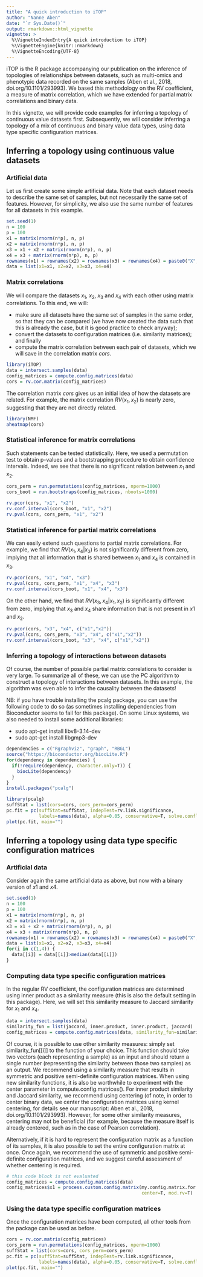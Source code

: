 ```yaml
---
title: "A quick introduction to iTOP"
author: "Nanne Aben"
date: "`r Sys.Date()`"
output: rmarkdown::html_vignette
vignette: >
  %\VignetteIndexEntry{A quick introduction to iTOP}
  %\VignetteEngine{knitr::rmarkdown}
  %\VignetteEncoding{UTF-8}
---
```

iTOP is the R package accompanying our publication on the inference of topologies of relationships between datasets, such as multi-omics and phenotypic data recorded on the same samples (Aben et al., 2018, doi.org/10.1101/293993). We based this methodology on the RV coefficient, a measure of matrix correlation, which we have extended for partial matrix correlations and binary data.

In this vignette, we will provide code examples for inferring a topology of continuous value datasets first. Subsequently, we will consider inferring a topology of a mix of continuous and binary value data types, using data type specific configuration matrices.

## Inferring a topology using continuous value datasets
### Artificial data
Let us first create some simple artificial data. Note that each dataset needs to describe the same set of samples, but not necessarily the same set of features. However, for simplicity, we also use the same number of features for all datasets in this example.
```r
set.seed(1)
n = 100
p = 100
x1 = matrix(rnorm(n*p), n, p)
x2 = matrix(rnorm(n*p), n, p)
x3 = x1 + x2 + matrix(rnorm(n*p), n, p)
x4 = x3 + matrix(rnorm(n*p), n, p)
rownames(x1) = rownames(x2) = rownames(x3) = rownames(x4) = paste0("X",1:n)
data = list(x1=x1, x2=x2, x3=x3, x4=x4)
```

### Matrix correlations
We will compare the datasets $x_1$, $x_2$, $x_3$ and $x_4$ with each other using matrix correlations. To this end, we will:

* make sure all datasets have the same set of samples in the same order, so that they can be compared (we have now created the data such that this is already the case, but it is good practice to check anyway);
* convert the datasets to configuration matrices (i.e. similarity matrices); and finally
* compute the matrix correlation between each pair of datasets, which we will save in the correlation matrix $cors$.
```r
library(iTOP)
data = intersect.samples(data)
config_matrices = compute.config.matrices(data)
cors = rv.cor.matrix(config_matrices)
```

The correlation matrix $cors$ gives us an initial idea of how the datasets are related. For example, the matrix correlation $RV(x_1,x_2)$ is nearly zero, suggesting that they are not directly related.
```r
library(NMF)
aheatmap(cors)
```

### Statistical inference for matrix correlations
Such statements can be tested statistically. Here, we used a permutation test to obtain p-values and a bootstrapping procedure to obtain confidence intervals. Indeed, we see that there is no significant relation between $x_1$ and $x_2$.
```r
cors_perm = run.permutations(config_matrices, nperm=1000)
cors_boot = run.bootstraps(config_matrices, nboots=1000)

rv.pcor(cors, "x1", "x2")
rv.conf.interval(cors_boot, "x1", "x2")
rv.pval(cors, cors_perm, "x1", "x2")
```

### Statistical inference for partial matrix correlations
We can easily extend such questions to partial matrix correlations. For example, we find that $RV(x_1, x_4 | x_3)$ is not significantly different from zero, implying that all information that is shared between $x_1$ and $x_4$ is contained in $x_3$.
```r
rv.pcor(cors, "x1", "x4", "x3")
rv.pval(cors, cors_perm, "x1", "x4", "x3")
rv.conf.interval(cors_boot, "x1", "x4", "x3")
```
On the other hand, we find that $RV(x_3, x_4 | x_1, x_2)$ is significantly different from zero, implying that $x_3$ and $x_4$ share information that is not present in $x1$ and $x_2$.
```r
rv.pcor(cors, "x3", "x4", c("x1","x2"))
rv.pval(cors, cors_perm, "x3", "x4", c("x1","x2"))
rv.conf.interval(cors_boot, "x3", "x4", c("x1","x2"))
```

### Inferring a topology of interactions between datasets
Of course, the number of possible partial matrix correlations to consider is very large. To summarize all of these, we can use the PC algorithm to construct a topology of interactions between datasets. In this example, the algorithm was even able to infer the causality between the datasets!

NB: if you have trouble installing the pcalg package, you can use the following code to do so (as sometimes installing dependencies from Bioconductor seems to fail for this package). On some Linux systems, we also needed to install some additional libraries:

* sudo apt-get install libv8-3.14-dev
* sudo apt-get install libgmp3-dev

```r
dependencies = c("Rgraphviz", "graph", "RBGL")
source("https://bioconductor.org/biocLite.R")
for(dependency in dependencies) {
  if(!require(dependency, character.only=T)) {
    biocLite(dependency)
  }
}
install.packages("pcalg")
```

```r
library(pcalg)
suffStat = list(cors=cors, cors_perm=cors_perm)
pc.fit = pc(suffStat=suffStat, indepTest=rv.link.significance, 
            labels=names(data), alpha=0.05, conservative=T, solve.confl=T)
plot(pc.fit, main="")
```

## Inferring a topology using data type specific configuration matrices

### Artificial data
Consider again the same artificial data as above, but now with a binary version of $x1$ and $x4$.
```r
set.seed(1)
n = 100
p = 100
x1 = matrix(rnorm(n*p), n, p)
x2 = matrix(rnorm(n*p), n, p)
x3 = x1 + x2 + matrix(rnorm(n*p), n, p)
x4 = x3 + matrix(rnorm(n*p), n, p)
rownames(x1) = rownames(x2) = rownames(x3) = rownames(x4) = paste0("X",1:n)
data = list(x1=x1, x2=x2, x3=x3, x4=x4)
for(i in c(1,4)) {
  data[[i]] = data[[i]]>median(data[[i]])
}
```

### Computing data type specific configuration matrices
In the regular RV coefficient, the configuration matrices are determined using inner product as a similarity measure (this is also the default setting in this package). Here, we will set this similarity measure to Jaccard similarity for $x_1$ and $x_4$.
```r
data = intersect.samples(data)
similarity_fun = list(jaccard, inner.product, inner.product, jaccard)
config_matrices = compute.config.matrices(data, similarity_fun=similarity_fun)
```

Of course, it is possible to use other similarity measures: simply set similarity_fun[[i]] to the function of your choice. This function should take two vectors (each representing a sample) as an input and should return a single number (representing the similarity between those two samples) as an output. We recommend using a similarity measure that results in symmetric and positive semi-definite configuration matrices. When using new similarity functions, it is also be worthwhile to experiment with the center parameter in compute.config.matrices(). For inner product similarity and Jaccard similarity, we recommend using centering (of note, in order to center binary data, we center the configuration matrices using kernel centering, for details see our manuscript: Aben et al., 2018, doi.org/10.1101/293993). However, for some other similarity measures, centering may not be beneficial (for example, because the measure itself is already centered, such as in the case of Pearson correlation).

Alternatively, if it is hard to represent the configuration matrix as a function of its samples, it is also possible to set the entire configuration matrix at once. Once again, we recommend the use of symmetric and positive semi-definite configuration matrices, and we suggest careful assessment of whether centering is required.
```r
# this code block is not evaluated
config_matrices = compute.config.matrices(data)
config_matrices$x1 = process.custom.config.matrix(my.config.matrix.for.x1, 
                                                  center=T, mod.rv=T)
```

### Using the data type specific configuration matrices
Once the configuration matrices have been computed, all other tools from the package can be used as before.
```r
cors = rv.cor.matrix(config_matrices)
cors_perm = run.permutations(config_matrices, nperm=1000)
suffStat = list(cors=cors, cors_perm=cors_perm)
pc.fit = pc(suffStat=suffStat, indepTest=rv.link.significance, 
            labels=names(data), alpha=0.05, conservative=T, solve.confl=T)
plot(pc.fit, main="")
```
